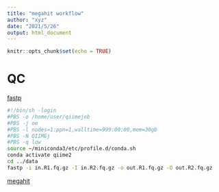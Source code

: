 ```yaml
---
title: "megahit workflow"
author: "xyz"
date: "2021/5/26"
output: html_document
---
```


```r
knitr::opts_chunk$set(echo = TRUE)
```

# QC

[fastp](https://github.com/OpenGene/fastp)

```bash
#!/bin/sh -login
#PBS -o /home/user/qiimejob
#PBS -j oe
#PBS -l nodes=1:ppn=1,walltime=999:00:00,mem=30gb
#PBS -N QIIMEj
#PBS -q low
source ~/miniconda3/etc/profile.d/conda.sh
conda activate qiime2
cd ../data
fastp -i in.R1.fq.gz -I in.R2.fq.gz -o out.R1.fq.gz -O out.R2.fq.gz
```

[megahit](https://github.com/voutcn/megahit)

```bash

```

